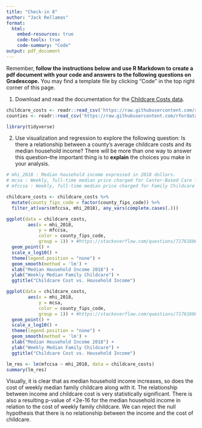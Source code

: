 ```yaml
---
title: "Check-in 8"
author: "Jack Rellamas"
format: 
  html:
    embed-resources: true
    code-tools: true
    code-summary: "Code"
output: pdf_document
---
```


Remember, **follow the instructions below and use R Markdown to create a pdf document with your code and answers to the following questions on Gradescope.** You may find a template file by clicking "Code" in the top right corner of this page.

1.  Download and read the documentation for the [Childcare Costs data](https://github.com/rfordatascience/tidytuesday/blob/master/data/2023/2023-05-09/readme.md).

```r
childcare_costs <- readr::read_csv('https://raw.githubusercontent.com/rfordatascience/tidytuesday/master/data/2023/2023-05-09/childcare_costs.csv')
counties <- readr::read_csv('https://raw.githubusercontent.com/rfordatascience/tidytuesday/master/data/2023/2023-05-09/counties.csv')
```

```r
library(tidyverse)
```

2.  Use visualization and regression to explore the following question: Is there a relationship between a county's average childcare costs and its median household income? There will be more than one way to answer this question--the important thing is to **explain** the choices you make in your analysis.

```r
# mhi_2018 : Median household income expressed in 2018 dollars.
# mcsa : Weekly, full-time median price charged for Center-Based Care for those who are school age 
# mfccsa : Weekly, full-time median price charged for Family Childcare for those who are school age 

childcare_costs <- childcare_costs %>% 
  mutate(county_fips_code = factor(county_fips_code)) %>% 
  filter_at(vars(mfccsa, mhi_2018), any_vars(complete.cases(.)))

ggplot(data = childcare_costs,
        aes(x = mhi_2018, 
            y = mfccsa,
            color = county_fips_code,
            group = 1)) + #https://stackoverflow.com/questions/71761606/how-to-plot-a-single-regression-line-but-colour-points-by-a-different-factor-in
  geom_point() + 
  scale_x_log10() + 
  theme(legend.position = "none") +
  geom_smooth(method = 'lm') +
  xlab("Median Household Income 2018") +
  ylab("Weekly Median Family Childcare") +
  ggtitle("Childcare Cost vs. Household Income")

ggplot(data = childcare_costs,
        aes(x = mhi_2018, 
            y = mcsa,
            color = county_fips_code,
            group = 1)) + #https://stackoverflow.com/questions/71761606/how-to-plot-a-single-regression-line-but-colour-points-by-a-different-factor-in
  geom_point() + 
  scale_x_log10() + 
  theme(legend.position = "none") +
  geom_smooth(method = 'lm') +
  xlab("Median Household Income 2018") +
  ylab("Weekly Median Family Childcare") +
  ggtitle("Childcare Cost vs. Household Income")

lm_res <- lm(mfccsa ~ mhi_2018, data = childcare_costs)
summary(lm_res)
```

Visually, it is clear that as median household income increases, so does the cost of weekly median family childcare along with it. The relationship between income and childcare cost is very statistically significant. There is also a resulting p-value of \<2e-16 for the median household income in relation to the cost of weekly family childcare. We can reject the null hypothesis that there is no relationship between the income and the cost of childcare.
